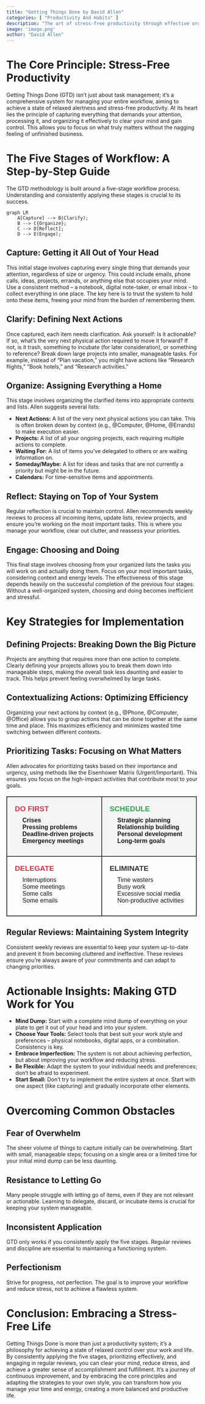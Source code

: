 ```yaml
---
title: "Getting Things Done by David Allen"
categories: [ "Productivity And Habits" ]
description: "The art of stress-free productivity through effective organization and task management"
image: 'image.png'
author: "David Allen"
---
```

# The Core Principle: Stress-Free Productivity

Getting Things Done (GTD) isn't just about task management; it's a comprehensive system for managing your entire workflow, aiming to achieve a state of relaxed alertness and stress-free productivity.  At its heart lies the principle of capturing everything that demands your attention, processing it, and organizing it effectively to clear your mind and gain control.  This allows you to focus on what truly matters without the nagging feeling of unfinished business.


# The Five Stages of Workflow:  A Step-by-Step Guide

The GTD methodology is built around a five-stage workflow process.  Understanding and consistently applying these stages is crucial to its success.

```mermaid
graph LR
    A[Capture] --> B(Clarify);
    B --> C{Organize};
    C --> D[Reflect];
    D --> E(Engage);
```

## Capture: Getting it All Out of Your Head

This initial stage involves capturing every single thing that demands your attention, regardless of size or urgency.  This could include emails, phone calls, ideas, projects, errands, or anything else that occupies your mind.  Use a consistent method – a notebook, digital note-taker, or email inbox – to collect everything in one place.  The key here is to trust the system to hold onto these items, freeing your mind from the burden of remembering them.

## Clarify: Defining Next Actions

Once captured, each item needs clarification. Ask yourself: Is it actionable? If so, what’s the very next physical action required to move it forward? If not, is it trash, something to incubate (for later consideration), or something to reference?  Break down large projects into smaller, manageable tasks.  For example, instead of "Plan vacation," you might have actions like "Research flights," "Book hotels," and "Research activities."

## Organize: Assigning Everything a Home

This stage involves organizing the clarified items into appropriate contexts and lists.  Allen suggests several lists:

* **Next Actions:** A list of the very next physical actions you can take. This is often broken down by context (e.g., @Computer, @Home, @Errands) to make execution easier.
* **Projects:** A list of all your ongoing projects, each requiring multiple actions to complete.
* **Waiting For:** A list of items you've delegated to others or are waiting information on.
* **Someday/Maybe:** A list for ideas and tasks that are not currently a priority but might be in the future.
* **Calendars:** For time-sensitive items and appointments.

## Reflect: Staying on Top of Your System

Regular reflection is crucial to maintain control.  Allen recommends weekly reviews to process all incoming items, update lists, review projects, and ensure you're working on the most important tasks.  This is where you manage your workflow, clear out clutter, and reassess your priorities.

## Engage: Choosing and Doing

This final stage involves choosing from your organized lists the tasks you will work on and actually doing them.  Focus on your most important tasks, considering context and energy levels.  The effectiveness of this stage depends heavily on the successful completion of the previous four stages.  Without a well-organized system, choosing and doing becomes inefficient and stressful.


# Key Strategies for Implementation

## Defining Projects: Breaking Down the Big Picture

Projects are anything that requires more than one action to complete.  Clearly defining your projects allows you to break them down into manageable steps, making the overall task less daunting and easier to track.  This helps prevent feeling overwhelmed by large tasks.

## Contextualizing Actions: Optimizing Efficiency

Organizing your next actions by context (e.g., @Phone, @Computer, @Office) allows you to group actions that can be done together at the same time and place. This maximizes efficiency and minimizes wasted time switching between different contexts.

## Prioritizing Tasks: Focusing on What Matters

Allen advocates for prioritizing tasks based on their importance and urgency, using methods like the Eisenhower Matrix (Urgent/Important). This ensures you focus on the high-impact activities that contribute most to your goals.

```{=html}
<style>
.matrix-table {
    border-collapse: collapse;
    width: 100%;
    max-width: 800px;
    margin: 20px auto;
    font-family: Arial, sans-serif;
}

.matrix-table th, .matrix-table td {
    border: 2px solid #333;
    padding: 20px;
    text-align: left;
    width: 50%;
}

.matrix-table th {
    background-color: #f5f5f5;
    font-weight: bold;
}

.quadrant-title {
    font-size: 1.2em;
    color: #333;
    margin-bottom: 10px;
    font-weight: bold;
}

.urgent {
    color: #dc3545;
}

.not-urgent {
    color: #28a745;
}

.important {
    font-weight: bold;
}

.task-list {
    margin: 10px 0;
    padding-left: 20px;
}

.matrix-header {
    text-align: center;
    font-size: 1.5em;
    margin-bottom: 20px;
    color: #333;
}
</style>
<table class="matrix-table">
        <tr>
            <th>
                <div class="quadrant-title urgent important">DO FIRST</div>
                <ul class="task-list">
                    <li>Crises</li>
                    <li>Pressing problems</li>
                    <li>Deadline-driven projects</li>
                    <li>Emergency meetings</li>
                </ul>
            </th>
            <th>
                <div class="quadrant-title not-urgent important">SCHEDULE</div>
                <ul class="task-list">
                    <li>Strategic planning</li>
                    <li>Relationship building</li>
                    <li>Personal development</li>
                    <li>Long-term goals</li>
                </ul>
            </th>
        </tr>
        <tr>
            <td>
                <div class="quadrant-title urgent">DELEGATE</div>
                <ul class="task-list">
                    <li>Interruptions</li>
                    <li>Some meetings</li>
                    <li>Some calls</li>
                    <li>Some emails</li>
                </ul>
            </td>
            <td>
                <div class="quadrant-title">ELIMINATE</div>
                <ul class="task-list">
                    <li>Time wasters</li>
                    <li>Busy work</li>
                    <li>Excessive social media</li>
                    <li>Non-productive activities</li>
                </ul>
            </td>
        </tr>
</table>
```

## Regular Reviews: Maintaining System Integrity

Consistent weekly reviews are essential to keep your system up-to-date and prevent it from becoming cluttered and ineffective.  These reviews ensure you're always aware of your commitments and can adapt to changing priorities.


# Actionable Insights: Making GTD Work for You

* **Mind Dump:** Start with a complete mind dump of everything on your plate to get it out of your head and into your system.
* **Choose Your Tools:** Select tools that best suit your work style and preferences – physical notebooks, digital apps, or a combination.  Consistency is key.
* **Embrace Imperfection:**  The system is not about achieving perfection, but about improving your workflow and reducing stress.
* **Be Flexible:** Adapt the system to your individual needs and preferences; don't be afraid to experiment.
* **Start Small:** Don't try to implement the entire system at once.  Start with one aspect (like capturing) and gradually incorporate other elements.

# Overcoming Common Obstacles

## Fear of Overwhelm

The sheer volume of things to capture initially can be overwhelming. Start with small, manageable steps; focusing on a single area or a limited time for your initial mind dump can be less daunting.

## Resistance to Letting Go

Many people struggle with letting go of items, even if they are not relevant or actionable.  Learning to delegate, discard, or incubate items is crucial for keeping your system manageable.

## Inconsistent Application

GTD only works if you consistently apply the five stages.  Regular reviews and discipline are essential to maintaining a functioning system.

## Perfectionism

Strive for progress, not perfection.  The goal is to improve your workflow and reduce stress, not to achieve a flawless system.


# Conclusion: Embracing a Stress-Free Life

Getting Things Done is more than just a productivity system; it's a philosophy for achieving a state of relaxed control over your work and life.  By consistently applying the five stages, prioritizing effectively, and engaging in regular reviews, you can clear your mind, reduce stress, and achieve a greater sense of accomplishment and fulfillment.  It's a journey of continuous improvement, and by embracing the core principles and adapting the strategies to your own style, you can transform how you manage your time and energy, creating a more balanced and productive life.

